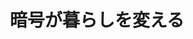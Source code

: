 ﻿---
title: "暗号が暮らしを変える"
category: "情報理工学院"
vol: "33"
interviewee: "黒澤 馨 "
url: ""
tags: []
pdf: "33-2.pdf"
career: ""
preface: "インターネットの普及は私たちの暮らしを便利にする。しかし同時にセキュリティの問題が無視できなくなってきた。この記事ではセキュリティを成り立たせる暗号について説明している。"
---
